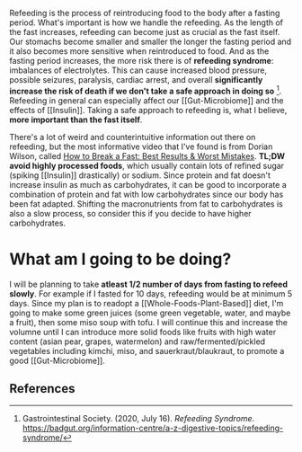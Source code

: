 Refeeding is the process of reintroducing food to the body after a fasting period. What's important is how we handle the refeeding. As the length of the fast increases, refeeding can become just as crucial as the fast itself. Our stomachs become smaller and smaller the longer the fasting period and it also becomes more sensitive when reintroduced to food. And as the fasting period increases, the more risk there is of **refeeding syndrome**:  imbalances of electrolytes. This can cause increased blood pressure, possible seizures, paralysis, cardiac arrest, and overall **significantly increase the risk of death if we don't take a safe approach in doing so** [^1]. Refeeding in general can especially affect our [[Gut-Microbiome]] and the effects of [[Insulin]]. Taking a safe approach to refeeding is, what I believe, **more important than the fast itself**. 

There's a lot of weird and counterintuitive information out there on refeeding, but the most informative video that I've found is from Dorian Wilson, called [How to Break a Fast: Best Results & Worst Mistakes](https://youtu.be/h3L_118IIgE). **TL;DW avoid highly processed foods**, which usually contain lots of refined sugar (spiking [[Insulin]] drastically) or sodium. Since protein and fat doesn't increase insulin as much as carbohydrates, it can be good to incorporate a combination of protein and fat with low carbohydrates since our body has been fat adapted. Shifting the macronutrients from fat to carbohydrates is also a slow process, so consider this if you decide to have higher carbohydrates.

# What am I going to be doing?
I will be planning to take **atleast 1/2 number of days from fasting to refeed slowly**. For example if I fasted for 10 days, refeeding would be at minimum 5 days. Since my plan is to readopt a [[Whole-Foods-Plant-Based]] diet, I'm going to make some green juices (some green vegetable, water, and maybe a fruit), then some miso soup with tofu. I will continue this and increase the volumne until I can introduce more solid foods like fruits with high water content (asian pear, grapes, watermelon) and raw/fermented/pickled vegetables including kimchi, miso, and sauerkraut/blaukraut, to promote a good [[Gut-Microbiome]].

## References

[^1]: Gastrointestinal Society. (2020, July 16). _Refeeding Syndrome_. https://badgut.org/information-centre/a-z-digestive-topics/refeeding-syndrome/